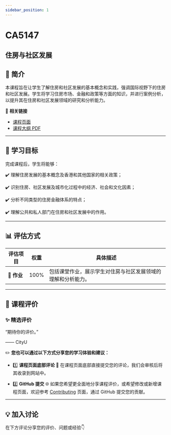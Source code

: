```yaml
---
sidebar_position: 1
---
```


# CA5147
## 住房与社区发展

## **📘 简介**
本课程旨在让学生了解住房和社区发展的基本概念和实践，强调国际视野下的住房和社区发展。学生将学习住房市场、金融和政策等方面的知识，并进行案例分析，以提升其在住房和社区发展领域的研究和分析能力。

🔗 **相关链接**
- [课程页面](https://www.cityu.edu.hk/catalogue/pg/202425/course/CA5147.htm)
- [课程大纲 PDF](https://www.cityu.edu.hk/catalogue/pg/202425/course/CA5147.pdf)

---

## **🎯 学习目标**

完成课程后，学生将能够：

✔️ 理解住房发展的基本概念及香港和其他国家的相关政策；

✔️ 识别住房、社区发展及城市化过程中的经济、社会和文化因素；

✔️ 分析不同类型的住房金融体系的特点；

✔️ 理解公共和私人部门在住房和社区发展中的作用。

---

## **📊 评估方式**

| **评估项目**          | **权重** | **具体描述**                                                                                       |
|----------------------|---------|---------------------------------------------------------------------------------------------------|
| **📝 作业**           | 100%    | 包括课堂作业，展示学生对住房与社区发展领域的理解和分析能力。                                       |

---

## **💬 课程评价**

### ✨ **精选评价**
<div className={commentStyles.commentBox}>
    <p className={commentStyles.commentText}>
        “期待你的评价。”
    </p>
    <p className={commentStyles.commentAuthor}>—— CityU</p>
</div>

✏️ **您也可以通过以下方式分享您的学习体验和建议：**

- 1️⃣ **课程页面底部评论**
💬 在课程页面底部直接提交您的评论，我们会审核后将其收录到网站中。

- 2️⃣ **GitHub 提交**
🌐 如果您希望更全面地分享课程评价，或希望修改或新增课程页面，欢迎参考 [Contributing](https://penjc.github.io/CityU/contributing) 页面，通过 GitHub 提交您的贡献。

---

## **💡 加入讨论**

在下方评论分享您的评价、问题或经验👇
<Utterances />